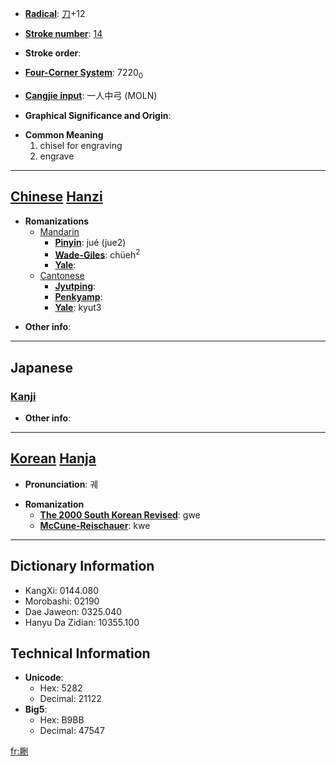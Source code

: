 * '''[[Wiktionary:Chinese radical index| Radical]]''': [[Wiktionary:Chinese radical index 刀|刀]]+12

* '''[[Wiktionary:Chinese total strokes index|Stroke number]]''': [[Wiktionary:Chinese total strokes index 14|14]]

* '''Stroke order''': 

* '''[[Wiktionary:Chinese four corner index|Four-Corner System]]''': 7220<sub>0</sub>

* '''[[Wiktionary:Chinese Cangjie index|Cangjie input]]''': 一人中弓 (MOLN)

* '''Graphical Significance and Origin''': 

* '''Common Meaning'''
*#chisel for engraving
*# engrave


----

== [[Chinese]] [[Hanzi]] ==

* '''Romanizations'''
** [[Mandarin]]
*** '''[[Pinyin]]''': jué (jue2)
*** '''[[Wade-Giles]]''': chüeh<sup>2</sup>
*** '''[[Yale]]''': 
**[[Cantonese]]
***'''[[Jyutping]]''':
***'''[[Penkyamp]]''': 
***'''[[Yale]]''': kyut3

* '''Other info''': 

----

==Japanese==
===[[Kanji]]===
{{kanji|on readings=[[けつ]] (ketsu), [[くうち]] (kūchi), [[けい]] (kei), [[け]] (ke)|kun readings=[[けずる]] (kezuru)}}

* '''Other info''':  

----

== [[Korean]] [[Hanja]] ==

* '''Pronunciation''': 궤

* '''Romanization'''
** '''[[The 2000 South Korean Revised Romanization|The 2000 South Korean Revised]]''': gwe
** '''[[McCune-Reischauer]]''': kwe

----

== Dictionary Information ==

* KangXi: 0144.080
* Morobashi: 02190
* Dae Jaweon: 0325.040
* Hanyu Da Zidian: 10355.100

== Technical Information ==

* '''Unicode''':
** Hex: 5282
** Decimal: 21122
* '''Big5''':
** Hex: B9BB
** Decimal: 47547

[[fr:劂]]